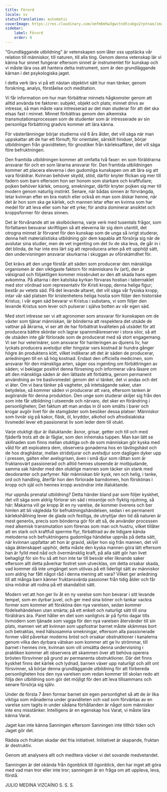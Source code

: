```yaml
---
title: Förord
locale: sv
statusTranslation: automatic
coverImage: https://res.cloudinary.com/xmfm6mhw3gwctndtcubgx2rptnae/image/upload/v1740337243/small_cover_educacion_fundamental_a051170f1c.webp
sidebar:
    label: Förord
    order: 0
---
```

"Grundläggande utbildning" är vetenskapen som låter oss upptäcka vår relation till människor, till naturen, till alla ting. Genom denna vetenskap lär vi känna hur sinnet fungerar eftersom sinnet är instrumentet för kunskap och vi måste lära oss att hantera detta instrument, som är den grundläggande kärnan i det psykologiska jaget.

I detta verk lärs vi på ett nästan objektivt sätt hur man tänker, genom forskning, analys, förståelse och meditation.

Vi får information om hur man förbättrar minnets hågkomster genom att alltid använda tre faktorer: subjekt, objekt och plats; minnet drivs av intresse, så man måste vara intresserad av det man studerar för att det ska etsas fast i minnet. Minnet förbättras genom den alkemiska transmutationsprocessen som de studenter som är intresserade av sin personliga förbättring gradvis kommer att lära känna.

För västerlänningar börjar studierna vid 6 års ålder, det vill säga när man uppskattar att de har ett förnuft; för orientaler, särskilt hinduer, börjar utbildningen från graviditeten; för gnostiker från kärleksaffärer, det vill säga före befruktningen.

Den framtida utbildningen kommer att omfatta två faser: en som föräldrarna ansvarar för och en som lärarna ansvarar för. Den framtida utbildningen kommer att placera eleverna i den gudomliga kunskapen om att lära sig att vara föräldrar. Kvinnan behöver skydd, stöd, därför knyter flickan sig mer till fadern som barn eftersom hon ser honom som starkare och kraftfullare; pojken behöver kärlek, omsorg, smekningar, därför knyter pojken sig mer till modern genom naturlig instinkt. Senare, när bådas sinnen är förvrängda, letar kvinnan efter en bra match eller också en man som älskar henne, när det är hon som ska ge kärlek, och mannen letar efter en kvinna som har medel för att leva eller som har ett yrke; för andra dominerar ansiktet och kroppsformer för deras sinnen.

Det är förvånande att se skolböckerna, varje verk med tusentals frågor, som författaren besvarar skriftligen så att eleverna lär sig dem utantill, det otrogna minnet är förvaret för den kunskap som de unga så ivrigt studerar, denna helt materialistiska utbildning gör dem kapabla att försörja sig när de avslutar sina studier, men de vet ingenting om det liv de ska leva, de går in i det blinda, de har inte ens lärt sig att reproducera arten på ett upphöjt sätt, den undervisningen ansvarar skurkarna i skuggan av oförskämdhet för.

Det krävs att den unge förstår att säden som producerar den mänskliga organismen är den viktigaste faktorn för människans liv (art), den är välsignad och följaktligen kommer missbruket av den att skada hans egen avkomma. På altarna i den katolska kyrkan förvaras hostian i tabernaklet med stor vördnad som representativ för Kristi kropp, denna heliga figur; består av vetets säd. På det levande altaret, det vill säga vår fysiska kropp, intar vår säd platsen för kristenhetens heliga hostia som följer den historiske Kristus; i vår egen säd bevarar vi Kristus i substans, vi som följer den levande Kristus som lever och pulserar i själva botten av vår egen säd.

Med stort intresse ser vi att agronomer som ansvarar för kunskapen om de växter som tjänar människan, lär bönderna att respektera det utsäde de vattnar på åkrarna, vi ser att de har förbättrat kvaliteten på utsädet för att producera bättre skördar och lagrar spannmålsreserver i stora silor, så att de utsäden inte går förlorade som de producerat med så stort engagemang. Vi ser hur veterinärer, som ansvarar för hanteringen av djurens liv, har lyckats producera avelsdjur eller hingstar vars kostnad är hundra gånger högre än produktens kött, vilket indikerar att det är säden de producerar, anledningen till en så hög kostnad. Endast den officiella medicinen, som ansvarar för den mänskliga arten, säger oss ingenting om förbättringen av säden; vi beklagar positivt denna försening och informerar våra läsare om att den mänskliga säden är den lättaste att förbättra, genom permanent användning av tre baslivsmedel: genom det vi tänker, det vi andas och det vi äter. Om vi bara tänker på vagheter, på intetsägande saker, utan betydelse, så kommer säden vi producerar att vara, eftersom tanken är avgörande för denna produktion. Den unge som studerar skiljer sig från den som inte får utbildning i utseende och närvaro, det sker en förändring i personligheten; Det faktum att man andas in öl som smälts i barer och krogar avgör livet för de stamgäster som besöker dessa platser: Människor som livnär sig på kakor, fläsk, öl, kryddor, alkohol och afrodisiakiska livsmedel lever ett passionerat liv som leder dem till otukt.

Varje otuktigt djur är illaluktande: åsnor, grisar, getter och till och med fjäderfä trots att de är fåglar, som den inhemska tuppen. Man kan lätt se skillnaden som finns mellan otuktiga och de som människan gör kyska med våld för att exploatera dem, observera gonaderna hos en tävlingshäst och de hos draghästar, mellan stridstjurar och avelsdjur som dagligen dyker upp i pressen, galten eller avelsgrisen, även i små djur som råttan som är fruktansvärt passionerad och alltid hennes utseende är motbjudande, samma sak händer med den otuktige mannen som täcker sin stank med deodoranter och parfymer. När människan blir kysk, ren och helig, i tanke, ord och handling, återfår hon den förlorade barndomen, hon förskönas i kropp och själ och hennes kropp avsöndrar inte illaluktande.

Hur uppnås prenatal utbildning? Detta händer bland par som följer kyskhet, det vill säga som aldrig förlorar sin säd i missnöje och flyktig njutning, så här: Makarna vill ge kropp åt en ny varelse, de kommer överens och ber himlen att bli vägledda för befruktningshändelsen, sedan i en permanent kärlekshållning lever de glada och festliga, de utnyttjar den tid då naturen är mest generös, precis som bönderna gör för att så, de använder processen med alkemisk transmutation som förenas som man och hustru, vilket tillåter att en stark och kraftfull spermie flyr, förbättrad av de tidigare kända metoderna och befruktningens gudomliga händelse uppnås på detta sätt, när kvinnan uppfattar att hon är gravid, skiljer hon sig från mannen, det vill säga äktenskapet upphör, detta måste den kyska mannen göra lätt eftersom han är fylld med nåd och övermänsklig kraft, på alla sätt gör han livet behagligt för sin fru så att hon inte tar till besvär eller liknande saker eftersom allt detta påverkar fostret som utvecklas, om detta orsakar skada, vad kommer då inte umgänget som utövas på ett liderligt sätt av människor som aldrig har fått något råd i denna mening att vara? Vilket ger anledning till att många barn känner fruktansvärda passioner från tidig ålder och får sina mödrar att rodna på ett skandalöst sätt.

Modern vet att hon ger liv åt en ny varelse som hon bevarar i sitt levande tempel, som en dyrbar juvel, och ger med sina böner och tankar vackra former som kommer att försköna den nya varelsen, sedan kommer födelsehändelsen utan smärta; på ett enkelt och naturligt sätt till sina föräldrars ära. Paret håller en diet som vanligtvis är på fyrtio dagar tills livmodern som tjänade som vagga för den nya varelsen återvänder till sin plats, mannen vet att kvinnan som uppfostrar barnet måste skämmas bort och betraktas, med hälsosamma smekningar, eftersom alla passionerade former våld påverkar moderns bröst och orsakar obstruktioner i kanalerna genom vilka den dyrbara vätskan som kommer att ge liv strömmar, till barnet i hennes inre, kvinnan som vill omsätta denna undervisning i praktiken kommer att observera att skammen över att behöva operera brösten försvinner på grund av permanenta obstruktioner. Där det finns kyskhet finns det kärlek och lydnad, barnen växer upp naturligt och allt ont försvinner, så börjar denna grundläggande utbildning för att förbereda personligheten hos den nya varelsen som redan kommer till skolan redo att följa den utbildning som gör det möjligt för den att leva tillsammans och senare försörja sig själv.

Under de första 7 åren formar barnet sin egen personlighet så att de är lika viktiga som månaderna under graviditeten och vad som förväntas av en varelse som tagits in under sådana förhållanden är något som människor inte ens misstänker. Intelligens är en egenskap hos Varat, vi måste lära känna Varat.

Jaget kan inte känna Sanningen eftersom Sanningen inte tillhör tiden och Jaget gör det.

Rädsla och fruktan skadar det fria initiativet. Initiativet är skapande, fruktan är destruktiv.

Genom att analysera allt och meditera väcker vi det sovande medvetandet.

Sanningen är det okända från ögonblick till ögonblick, den har inget att göra med vad man tror eller inte tror; sanningen är en fråga om att uppleva, leva, förstå.

JULIO MEDINA VIZCAÍNO
S. S. S.


